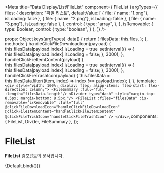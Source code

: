 
<Meta
  title="Data Display/List/FileList"
  component={ FileList }
  argTypes={{
    files: {
      description: "파일 리스트",
      defaultValue: [
        {
          file: { name: "1.png"}, isLoading: false
        },
        {
          file: { name: "2.png"}, isLoading: false
        },
        {
          file: { name: "3.png"}, isLoading: false
        },
      ],
      control: {
        type: "array",
      },
    },
    isRemovable: {
      type: Boolean,
      control: {
        type: "boolean",
      }
    },
  }}
/>

  props: Object.keys(argTypes),
  data() {
    return {
      filesData: this.files,
    };
  },
  methods: {
    handleClickFileDownloadIcon(payload) {
        this.filesData[payload.index].isLoading = true;
        setInterval(() => {
            this.filesData[payload.index].isLoading = false;
        }, 3000);
    },
    handleClickFileItemContent(payload) {
        this.filesData[payload.index].isLoading = true;
        setInterval(() => {
          this.filesData[payload.index].isLoading = false;
        }, 3000);
    },
    handleClickFileTrashIcon(payload) {
        this.filesData = this.filesData.filter((item, index) => index !== payload.index);
    },
  },
  template: `<div style="width: 100%; display: flex; align-items: flex-start; flex-direction: column;">
                 <FileSummary :full="full" :length="filesData.length"/>
                 <Divider type="dash" style="margin-top: 8.5px; margin-bottom: 8.5px;"/>
                 <FileList :files="filesData"
                    :is-removable="isRemovable"
                    :full="full"
                    @clickFileDownloadIcon="handleClickFileDownloadIcon"
                    @clickFileItemContent="handleClickFileItemContent"
                    @clickFileTrashIcon="handleClickFileTrashIcon"
                 />
             </div>`,
   components: { FileList, Divider, FileSummary },
});

# FileList

**FileList** 컴포넌트의 문서입니다.

<Story name="Default" height="100px">
  {Default.bind({})}
</Story>

<ArgsTable story="Default" />


